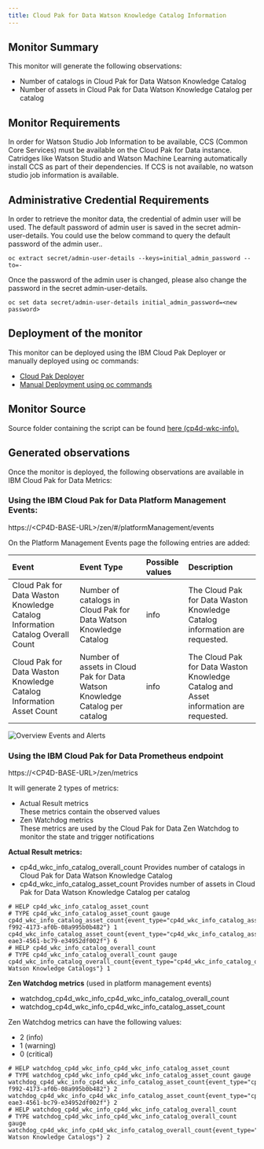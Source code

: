 ```yaml
---
title: Cloud Pak for Data Watson Knowledge Catalog Information
---
```


## Monitor Summary

This monitor will generate the following observations:  
- Number of catalogs in Cloud Pak for Data Watson Knowledge Catalog 
- Number of assets in Cloud Pak for Data Watson Knowledge Catalog per catalog

## Monitor Requirements

In order for Watson Studio Job Information to be available, CCS (Common Core Services) must be available on the Cloud Pak for Data instance. Catridges like Watson Studio and Watson Machine Learning automatically install CCS as part of their dependencies. If CCS is not available, no watson studio job information is available.

## Administrative Credential Requirements

In order to retrieve the monitor data, the credential of admin user will be used. The default password of admin user is saved in the secret admin-user-details. You could use the below command to query the default password of the admin user..
```
oc extract secret/admin-user-details --keys=initial_admin_password --to=-
```
Once the password of the admin user is changed, please also change the password in the secret admin-user-details. 
```
oc set data secret/admin-user-details initial_admin_password=<new password>
```

## Deployment of the monitor

This monitor can be deployed using the IBM Cloud Pak Deployer or manually deployed using oc commands:
- [Cloud Pak Deployer](/monitors/cp4d-wkc-info/deployer) 
- [Manual Deployment using oc commands](/monitors/cp4d-wkc-info/manual)

## Monitor Source

Source folder containing the script can be found  [here (cp4d-wkc-info).](https://github.com/IBM/cp4d-monitors/tree/main/cp4d-wkc-info)

## Generated observations

Once the monitor is deployed, the following observations are available in IBM Cloud Pak for Data Metrics:

### Using the IBM Cloud Pak for Data Platform Management Events:

https://&lt;CP4D-BASE-URL&gt;/zen/#/platformManagement/events

On the Platform Management Events page the following entries are added:

| Event   | Event Type      | Possible values | Description |
|:----------|:-------------|:------|:----------|
| Cloud Pak for Data Waston Knowledge Catalog Information Catalog Overall Count |Number of catalogs in Cloud Pak for Data Watson Knowledge Catalog |info| The Cloud Pak for Data Waston Knowledge Catalog information are requested. |
| Cloud Pak for Data Waston Knowledge Catalog Information Asset Count |Number of assets in Cloud Pak for Data Watson Knowledge Catalog per catalog |info| The Cloud Pak for Data Waston Knowledge Catalog and Asset information are requested. |


![Overview Events and Alerts](cp4d_events.png?raw=true "Overview Events and Alerts")

### Using the IBM Cloud Pak for Data Prometheus endpoint
https://&lt;CP4D-BASE-URL&gt;/zen/metrics

It will generate 2 types of metrics:
- Actual Result metrics  
  These metrics contain the observed values
- Zen Watchdog metrics  
  These metrics are used by the Cloud Pak for Data Zen Watchdog to monitor the state and trigger notifications

**Actual Result metrics:**
- cp4d_wkc_info_catalog_overall_count
  Provides number of catalogs in Cloud Pak for Data Watson Knowledge Catalog
- cp4d_wkc_info_catalog_asset_count
  Provides number of assets in Cloud Pak for Data Watson Knowledge Catalog per catalog

```
# HELP cp4d_wkc_info_catalog_asset_count 
# TYPE cp4d_wkc_info_catalog_asset_count gauge
cp4d_wkc_info_catalog_asset_count{event_type="cp4d_wkc_info_catalog_asset_count",monitor_type="cp4d_wkc_info",reference="60a81cf9-f992-4173-af0b-08a995b0b482"} 1
cp4d_wkc_info_catalog_asset_count{event_type="cp4d_wkc_info_catalog_asset_count",monitor_type="cp4d_wkc_info",reference="8233a5f7-eae3-4561-bc79-e34952df002f"} 6
# HELP cp4d_wkc_info_catalog_overall_count 
# TYPE cp4d_wkc_info_catalog_overall_count gauge
cp4d_wkc_info_catalog_overall_count{event_type="cp4d_wkc_info_catalog_overall_count",monitor_type="cp4d_wkc_info",reference="All Watson Knowledge Catalogs"} 1
```

**Zen Watchdog metrics** (used in platform management events)
- watchdog_cp4d_wkc_info_cp4d_wkc_info_catalog_overall_count
- watchdog_cp4d_wkc_info_cp4d_wkc_info_catalog_asset_count

  
Zen Watchdog metrics can have the following values:
- 2 (info)
- 1 (warning)
- 0 (critical)

```
# HELP watchdog_cp4d_wkc_info_cp4d_wkc_info_catalog_asset_count 
# TYPE watchdog_cp4d_wkc_info_cp4d_wkc_info_catalog_asset_count gauge
watchdog_cp4d_wkc_info_cp4d_wkc_info_catalog_asset_count{event_type="cp4d_wkc_info_catalog_asset_count",monitor_type="cp4d_wkc_info",reference="60a81cf9-f992-4173-af0b-08a995b0b482"} 2
watchdog_cp4d_wkc_info_cp4d_wkc_info_catalog_asset_count{event_type="cp4d_wkc_info_catalog_asset_count",monitor_type="cp4d_wkc_info",reference="8233a5f7-eae3-4561-bc79-e34952df002f"} 2
# HELP watchdog_cp4d_wkc_info_cp4d_wkc_info_catalog_overall_count 
# TYPE watchdog_cp4d_wkc_info_cp4d_wkc_info_catalog_overall_count gauge
watchdog_cp4d_wkc_info_cp4d_wkc_info_catalog_overall_count{event_type="cp4d_wkc_info_catalog_overall_count",monitor_type="cp4d_wkc_info",reference="All Watson Knowledge Catalogs"} 2
```







